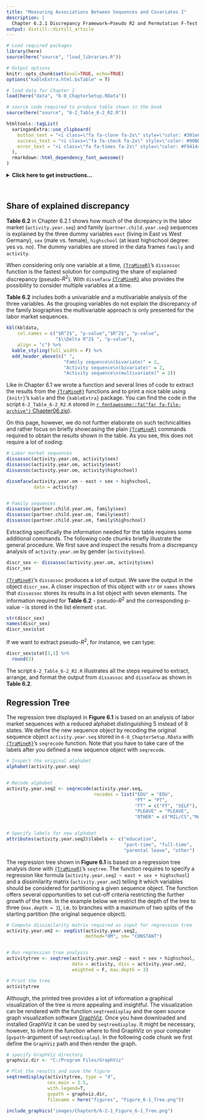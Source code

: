 ```yaml
---
title: "Measuring Associations Between Sequences and Covariates I"
description: |
  Chapter 6.2.1 Discrepancy Framework—Pseudo R2 and Permutation F-Test
output: distill::distill_article    
---
```


```r
# Load required packages
library(here)
source(here("source", "load_libraries.R"))

# Output options
knitr::opts_chunk$set(eval=TRUE, echo=TRUE)
options("kableExtra.html.bsTable" = T)

# load data for Chapter 2
load(here("data", "6-0_ChapterSetup.RData"))

# source code required to produce table shown in the book
source(here("source", "6-2_Table_6-2_R2.R"))

```

```r
htmltools::tagList(
  xaringanExtra::use_clipboard(
    button_text = "<i class=\"fa fa-clone fa-2x\" style=\"color: #301e64\"></i>",
    success_text = "<i class=\"fa fa-check fa-2x\" style=\"color: #90BE6D\"></i>",
    error_text = "<i class=\"fa fa-times fa-2x\" style=\"color: #F94144\"></i>"
  ),
  rmarkdown::html_dependency_font_awesome()
)
```

<details><summary>**Click here to get instructions...**</summary>

- Please download and unzip the replication files for Chapter 6
([`r fontawesome::fa("far fa-file-archive")` Chapter06.zip](source/Chapter06.zip)). 
- Read `readme.html` and run `6-0_ChapterSetup.R`. This will create `6-0_ChapterSetup.RData` in the sub folder `data/R`. This file contains the data required to produce the table shown at the bottom of this page. 
- We also recommend to load the libraries listed in the Chapter 6's `LoadInstallPackages.R`

```r
# assuming you are working within .Rproj environment
library(here)

# install (if necessary) and load other required packages
source(here("source", "LoadInstallPackages.R"))

# load environment generated in "6-0_ChapterSetup.R"
load(here("data", "R", "6-0_ChapterSetup.RData"))

```
</details>

\

## Share of explained discrepancy

**Table 6.2** in Chapter 6.2.1 shows how much of the dicrepancy in the labor market (`activity.year.seq`) and family (`partner.child.year.seq`) sequences is explained by the three dummy variables `east` (living in East vs West Germany), `sex` (male vs. female),  `highschool` (at least highschool degree: yes vs. no). The dummy variables are stored in the data frames `family` and `activity`.

When considering only one variable at a time, [`{TraMineR}`](http://traminer.unige.ch){target="_blank"}'s `dissassoc` function is the fastest solution for computing the share of explained discrepancy (pseudo-$R^2$). With `dissmfacw` [`{TraMineR}`](http://traminer.unige.ch){target="_blank"} also provides the possibility to consider multiple variables at a time. 

**Table 6.2** includes both a univariable and a mutlivariable analysis of the three variables. As the grouping variables do not explain the discrepancy of the family biographies the multivariable approach is only presented for the labor market sequences.

```r
kbl(kbldata,
    col.names = c("$R^2$", "p-value","$R^2$", "p-value",
                  "$\\Delta R^2$ ", "p-value"),
    align = "c") %>%
  kable_styling(full_width = F) %>%
  add_header_above(c(" ", 
                     "Family sequence\n(bivariate)" = 2,
                     "Activity sequence\n(bivariate)" = 2,
                     "Activity sequence\n(multivariate)" = 2)) 
```


Like in Chapter 6.1 we wrote a function and several lines of code to extract the results from the [`{TraMineR}`](http://traminer.unige.ch){target="_blank"} functions and to print a nice table using `{knitr}`'s `kable` and the `{kableExtra}` package. You can find the code in the script `6-2_Table_6-2_R2.R`  stored in [`r fontawesome::fa("far fa-file-archive")` Chapter06.zip](source/Chapter06.zip)). 

On this page, however, we do not further elaborate on such technicalities and rather focus on briefly showcasing the plain [`{TraMineR}`](http://traminer.unige.ch){target="_blank"} commands required to obtain the results shown in the table. As you see, this does not require a lot of coding:  


```r
# Labor market sequences
dissassoc(activity.year.om, activity$sex)
dissassoc(activity.year.om, activity$east)
dissassoc(activity.year.om, activity$highschool)

dissmfacw(activity.year.om ~ east + sex + highschool,
          data = activity)


# Family sequences
dissassoc(partner.child.year.om, family$sex)
dissassoc(partner.child.year.om, family$east)
dissassoc(partner.child.year.om, family$highschool)
```

Extracting specifically the information needed for the table requires some additional commands. The following code chunks briefly illustrate the general procedure. We first save and inspect the results from a discrepancy analysis of `activity.year.om` by gender (`activity$sex`).


```r

discr_sex <- dissassoc(activity.year.om, activity$sex)
discr_sex
```

[`{TraMineR}`](http://traminer.unige.ch){target="_blank"}'s `dissassoc` produces a lot of output. We save the output in the object `discr_sex`. A closer inspection of this object with `str` or `names` shows that `dissassoc` stores its results in a list object with seven elements. The information required for **Table 6.2** - pseudo-$R^2$ and the corresponding p-value - is stored in the list element `stat`.  


```r
str(discr_sex)
names(discr_sex) 
discr_sex$stat

```

If we want to extract pseudo-$R^2$, for instance, we can type:

```r
discr_sex$stat[3,1] %>% 
  round(2)
```

The script `6-2_Table_6-2_R2.R`  illustrates all the steps required to extract, arrange, and format the output from `dissassoc` and `dissmfacw` as shown in **Table 6.2**.


## Regression Tree

The regression tree displayed in **Figure 6.1** is based on an analysis of labor market sequences with a reduced alphabet distinguishing 5 instead of 8 states. We define the new sequence object by recoding the original sequence object `activity.year.seq` stored in `6-0_ChapterSetup.RData` with [`{TraMineR}`](http://traminer.unige.ch){target="_blank"}'s `seqrecode` function. Note that you have to take care of the labels after you defined a new sequence object with `seqrecode`.


```r

# Inspect the original alphabet
alphabet(activity.year.seq)


# Recode alphabet
activity.year.seq2 <- seqrecode(activity.year.seq,
                                recodes = list("EDU" = "EDU", 
                                               "PT" = "PT",
                                               "FT" = c("FT", "SELF"),
                                               "PLEAVE" = "PLEAVE",
                                               "OTHER" = c("MIL/CS","MARGINAL", "UNEMP")))


# Specify labels for new alphabet
attributes(activity.year.seq2)$labels <- c("education", 
                                           "part-time", "full-time",
                                           "parental leave", "other")
```

The regression tree shown in **Figure 6.1** is based on a regression tree analysis done with [`{TraMineR}`](http://traminer.unige.ch){target="_blank"}'s  `seqtree`. The function requires to specify a regression like formula (`activity.year.seq2 ~ east + sex + highschool`) and a dissimilarity matrix (`activity.year.om2`) telling it which variables should be considered for partitioning a given sequence object. The function offers several opportunities to set cut-off criteria restricting the further growth of the tree. In the example below we restrict the depth of the tree to three (`max.depth = 3`), i.e. to branches with a maximum of two splits of the starting partition (the original sequence object).  

```r
# Compute dissimilarity matrix required as input for regression tree
activity.year.om2 <- seqdist(activity.year.seq2, 
                             method="OM", sm= "CONSTANT")


# Run regression tree analysis
activitytree <- seqtree(activity.year.seq2 ~ east + sex + highschool,
                        data = activity, diss = activity.year.om2,
                        weighted = F, max.depth = 3)

# Print the tree
activitytree
```

Although, the printed tree provides a lot of information a graphical visualization of the tree is more appealing and insightful. The visualization can be rendered with the function `seqtreedisplay` and the open source graph visualization software [GraphViz](https://graphviz.org/){target="_blank"}. Once you have downloaded and installed GraphViz it can be used by `seqtreedisplay`. It might be necessary, however, to inform the function where to find GraphViz on your computer (`gvpath`-argument of `seqtreedisplay`). In the following code chunk we first define the `GraphViz` path and then render the graph.


```r
# specify GraphViz directory
graphviz.dir <- "C:/Program Files/GraphViz"

# Plot the results and save the figure
seqtreedisplay(activitytree, type = "d",
               cex.main = 2.5,
               with.legend=T,
               gvpath = graphviz.dir,
               filename = here("figures", "Figure_6-1_Tree.png"))

```

```r
include_graphics("images/Chapter6/6-2-1_Figure_6-1_Tree.png")
```

